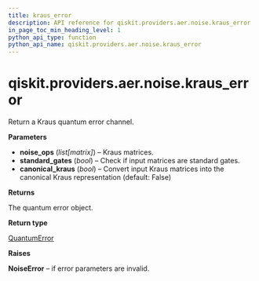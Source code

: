 ```yaml
---
title: kraus_error
description: API reference for qiskit.providers.aer.noise.kraus_error
in_page_toc_min_heading_level: 1
python_api_type: function
python_api_name: qiskit.providers.aer.noise.kraus_error
---
```


<span id="qiskit-providers-aer-noise-kraus-error" />

# qiskit.providers.aer.noise.kraus\_error

<Function id="qiskit.providers.aer.noise.kraus_error" github="https://github.com/qiskit/qiskit-aer/tree/stable/0.7/qiskit/providers/aer/noise/errors/standard_errors.py" signature="kraus_error(noise_ops, standard_gates=True, canonical_kraus=False)">
  Return a Kraus quantum error channel.

  **Parameters**

  *   **noise\_ops** (*list\[matrix]*) – Kraus matrices.
  *   **standard\_gates** (*bool*) – Check if input matrices are standard gates.
  *   **canonical\_kraus** (*bool*) – Convert input Kraus matrices into the canonical Kraus representation (default: False)

  **Returns**

  The quantum error object.

  **Return type**

  [QuantumError](qiskit.providers.aer.noise.QuantumError "qiskit.providers.aer.noise.QuantumError")

  **Raises**

  **NoiseError** – if error parameters are invalid.
</Function>

